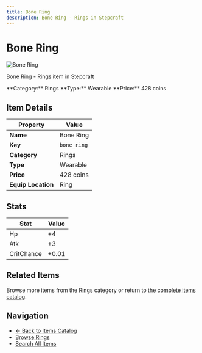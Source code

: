 ```yaml
---
title: Bone Ring
description: Bone Ring - Rings in Stepcraft
---
```


# Bone Ring

<div className="flex items-start gap-6 mb-8">
  <div className="flex-shrink-0">
    <img src="/assets/resources/trinketry/rings/bone_ring.png" alt="Bone Ring" className="w-24 h-24 border rounded-lg" />
  </div>
  <div className="flex-1">
    <div className="space-y-2">
      <p className="text-lg text-muted-foreground">Bone Ring - Rings item in Stepcraft</p>
      <div className="flex flex-wrap gap-4 text-sm">
        <span className="px-2 py-1 bg-blue-100 dark:bg-blue-900 rounded-md">
          **Category:** Rings
        </span>
        <span className="px-2 py-1 bg-green-100 dark:bg-green-900 rounded-md">
          **Type:** Wearable
        </span>
        <span className="px-2 py-1 bg-yellow-100 dark:bg-yellow-900 rounded-md">
          **Price:** 428 coins
        </span>
      </div>
    </div>
  </div>
</div>

## Item Details

| Property | Value |
|----------|-------|
| **Name** | Bone Ring |
| **Key** | `bone_ring` |
| **Category** | Rings |
| **Type** | Wearable |
| **Price** | 428 coins |
| **Equip Location** | Ring |



## Stats

| Stat | Value |
|------|-------|
| Hp | +4 |
| Atk | +3 |
| CritChance | +0.01 |


## Related Items

Browse more items from the [Rings](/docs/items#rings) category or return to the [complete items catalog](/docs/items).

## Navigation

- [← Back to Items Catalog](/docs/items)
- [Browse Rings](/docs/items#rings)
- [Search All Items](/search)
